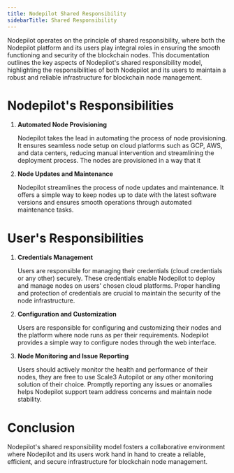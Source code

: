 ```yaml
---
title: Nodepilot Shared Responsibility
sidebarTitle: Shared Responsibility
---
```


Nodepilot operates on the principle of shared responsibility, where both the Nodepilot platform and its users play integral roles in ensuring the smooth functioning and security of the blockchain nodes. This documentation outlines the key aspects of Nodepilot's shared responsibility model, highlighting the responsibilities of both Nodepilot and its users to maintain a robust and reliable infrastructure for blockchain node management.

# Nodepilot's Responsibilities

1. **Automated Node Provisioning**

   Nodepilot takes the lead in automating the process of node provisioning. It ensures seamless node setup on cloud platforms such as GCP, AWS, and data centers, reducing manual intervention and streamlining the deployment process. The nodes are provisioned in a way that it

2. **Node Updates and Maintenance**

   Nodepilot streamlines the process of node updates and maintenance. It offers a simple way to keep nodes up to date with the latest software versions and ensures smooth operations through automated maintenance tasks.

# User's Responsibilities

1. **Credentials Management**

   Users are responsible for managing their credentials (cloud credentials or any other) securely. These credentials enable Nodepilot to deploy and manage nodes on users' chosen cloud platforms. Proper handling and protection of credentials are crucial to maintain the security of the node infrastructure.

2. **Configuration and Customization**

   Users are responsible for configuring and customizing their nodes and the platform where node runs as per their requirements. Nodepilot provides a simple way to configure nodes through the web interface.

3. **Node Monitoring and Issue Reporting**

   Users should actively monitor the health and performance of their nodes, they are free to use Scale3 Autopilot or any other monitoring solution of their choice. Promptly reporting any issues or anomalies helps Nodepilot support team address concerns and maintain node stability.

# Conclusion

Nodepilot's shared responsibility model fosters a collaborative environment where Nodepilot and its users work hand in hand to create a reliable, efficient, and secure infrastructure for blockchain node management.
